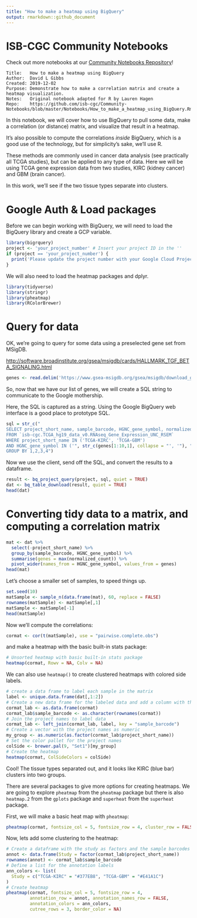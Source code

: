 ```yaml
---
title: "How to make a heatmap using BigQuery"
output: rmarkdown::github_document
---
```


# ISB-CGC Community Notebooks

Check out more notebooks at our [Community Notebooks Repository](https://github.com/isb-cgc/Community-Notebooks)!

```
Title:   How to make a heatmap using BigQuery 
Author:  David L Gibbs
Created: 2019-12-02
Purpose: Demonstrate how to make a correlation matrix and create a heatmap visualization.
Notes:   Original notebook adapted for R by Lauren Hagen
Repo:    https://github.com/isb-cgc/Community-Notebooks/blob/master/Notebooks/How_to_make_a_heatmap_using_BigQuery.Rmd
```

In this notebook, we will cover how to use BigQuery to pull some data, make a correlation (or distance) matrix, and visualize that result in a heatmap.

It's also possible to compute the correlations *inside* BigQuery, which is a good use of the technology, but for simplicity's sake, we'll use R.

These methods are commonly used in cancer data analysis (see practically all TCGA studies), but can be applied to any type of data. Here we will be using TCGA gene expression data from two studies, KIRC (kidney cancer) and GBM (brain cancer).

In this work, we'll see if the two tissue types separate into clusters.

# Google Auth & Load packages

Before we can begin working with BigQuery, we will need to load the BigQuery library and create a GCP variable.

```r
library(bigrquery)
project <- 'your_project_number' # Insert your project ID in the ''
if (project == 'your_project_number') {
  print('Please update the project number with your Google Cloud Project')
}
```

We will also need to load the heatmap packages and dplyr.

```r
library(tidyverse)
library(stringr)
library(pheatmap)
library(RColorBrewer)
```

# Query for data

OK, we're going to query for some data using a preselected gene set from MSigDB.

[http://software.broadinstitute.org/gsea/msigdb/cards/HALLMARK_TGF_BETA_SIGNALING.html](http://software.broadinstitute.org/gsea/msigdb/cards/HALLMARK_TGF_BETA_SIGNALING.html)

```r
genes <- read.delim('https://www.gsea-msigdb.org/gsea/msigdb/download_geneset.jsp?geneSetName=HALLMARK_TGF_BETA_SIGNALING&fileType=txt', skip = 1)
```

So, now that we have our list of genes, we will create a SQL string to communicate to the Google mothership. 

Here, the SQL is captured as a string. Using the Google BigQuery web interface is a good place to prototype SQL.

```r
sql = str_c("
SELECT project_short_name, sample_barcode, HGNC_gene_symbol, normalized_count 
FROM `isb-cgc.TCGA_hg19_data_v0.RNAseq_Gene_Expression_UNC_RSEM`
WHERE project_short_name IN ('TCGA-KIRC', 'TCGA-GBM')
AND HGNC_gene_symbol IN ('", str_c(genes[1:10,1], collapse = "', '"), "') 
GROUP BY 1,2,3,4")
```

Now we use the client, send off the SQL, and convert the results to a dataframe.

```r
result <- bq_project_query(project, sql, quiet = TRUE)
dat <- bq_table_download(result, quiet = TRUE)
head(dat)
```

# Converting tidy data to a matrix, and computing a correlation matrix

```r
mat <- dat %>%
  select(-project_short_name) %>%
  group_by(sample_barcode, HGNC_gene_symbol) %>%
  summarise(genes = max(normalized_count)) %>%
  pivot_wider(names_from = HGNC_gene_symbol, values_from = genes)
head(mat)
```

Let's choose a smaller set of samples, to speed things up.

```r
set.seed(10)
matSample <- sample_n(data.frame(mat), 60, replace = FALSE)
rownames(matSample) <- matSample[,1]
matSample <- matSample[-1]
head(matSample)
```

Now we'll compute the correlations:

```r
cormat <- cor(t(matSample), use = "pairwise.complete.obs")
```

and make a heatmap with the basic built-in stats package:

```r
# Unsorted heatmap with basic built-in stats package
heatmap(cormat, Rowv = NA, Colv = NA)
```

We can also use `heatmap()` to create clustered heatmaps with colored side labels.

```r
# create a data frame to label each sample in the matrix
label <- unique.data.frame(dat[,1:2])
# Create a new data frame for the labeled data and add a column with the sample_barcodes
cormat_lab <- as.data.frame(cormat)
cormat_lab$sample_barcode <- as.character(rownames(cormat))
# Join the project names to label data
cormat_lab <- left_join(cormat_lab, label, key = "sample_barcode")
# Create a vector with the project names as numeric
my_group <- as.numeric(as.factor(cormat_lab$project_short_name))
# Set the color pallet for the project names
colSide <- brewer.pal(9, "Set1")[my_group]
# Create the heatmap
heatmap(cormat, ColSideColors = colSide)
```

Cool! The tissue types separated out, and it looks like KIRC (blue bar) clusters into two groups.

There are several packages to give more options for creating heatmaps. We are going to explore `pheatmap` from the `pheatmap` package but there is also `heatmap.2` from the `gplots` package and `superheat` from the `superheat` package.

First, we will make a basic heat map with `pheatmap`:

```r
pheatmap(cormat, fontsize_col = 5, fontsize_row = 4, cluster_row = FALSE, cluster_cols = FALSE)
```

Now, lets add some clustering to the heatmap:

```r
# Create a dataframe with the study as factors and the sample barcodes as the row names
annot <- data.frame(Study = factor(cormat_lab$project_short_name))
rownames(annot) <- cormat_lab$sample_barcode
# Define a list for the annotation labels
ann_colors <- list(
  Study = c("TCGA-KIRC" = "#377EB8", "TCGA-GBM" = "#E41A1C")
)
# Create heatmap
pheatmap(cormat, fontsize_col = 5, fontsize_row = 4, 
         annotation_row = annot, annotation_names_row = FALSE,
         annotation_colors = ann_colors,
         cutree_rows = 3, border_color = NA)
```

